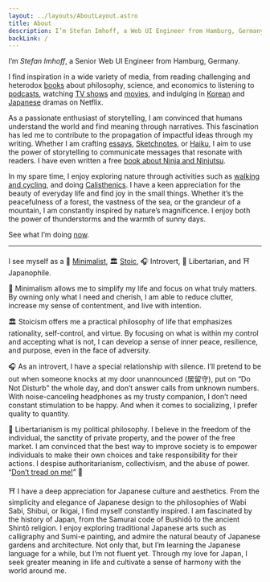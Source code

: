 ```yaml
---
layout: ../layouts/AboutLayout.astro
title: About
description: I’m Stefan Imhoff, a Web UI Engineer from Hamburg, Germany.
backLink: /
---
```



<div {...animation}>

I’m _Stefan Imhoff_, a Senior Web UI Engineer from Hamburg, Germany.

I find inspiration in a wide variety of media, from reading challenging and heterodox [books](https://goodreads.com/kogakure) about philosophy, science, and economics to listening to [podcasts](https://raindrop.io/kogakure/podcasts-24118384), watching [TV shows](https://www.themoviedb.org/u/kogakure/favorites/tv) and [movies](https://www.themoviedb.org/u/kogakure/favorites), and indulging in [Korean](https://www.themoviedb.org/list/8216385) and [Japanese](https://www.themoviedb.org/list/106001) dramas on Netflix.

</div>

<div {...animationDelay}>

As a passionate enthusiast of storytelling, I am convinced that humans understand the world and find meaning through narratives. This fascination has led me to contribute to the propagation of impactful ideas through my writing. Whether I am crafting [essays](/journal/), [Sketchnotes](/sketchnotes/), or [Haiku](/haiku/), I aim to use the power of storytelling to communicate messages that resonate with readers. I have even written a free [book about Ninja and Ninjutsu](https://www.kogakure.de/en/).

</div>

<div {...animationDelay}>

In my spare time, I enjoy exploring nature through activities such as [walking and cycling](https://hamburg.stefanimhoff.de/), and doing [Calisthenics](/calisthenics/). I have a keen appreciation for the beauty of everyday life and find joy in the small things. Whether it’s the peacefulness of a forest, the vastness of the sea, or the grandeur of a mountain, I am constantly inspired by nature’s magnificence. I enjoy both the power of thunderstorms and the warmth of sunny days.

See what I’m doing [now](/now/).

</div>

---

I see myself as a 🔲 [Minimalist](/minimalism/), 🏛️ [Stoic](/interpretation-if/), 🎧 Introvert, 🐍 Libertarian, and ⛩️ Japanophile.

🔲 Minimalism allows me to simplify my life and focus on what truly matters. By owning only what I need and cherish, I am able to reduce clutter, increase my sense of contentment, and live with intention.

🏛️ Stoicism offers me a practical philosophy of life that emphasizes rationality, self-control, and virtue. By focusing on what is within my control and accepting what is not, I can develop a sense of inner peace, resilience, and purpose, even in the face of adversity.

🎧 As an introvert, I have a special relationship with silence. I’ll pretend to be out when someone knocks at my door unannounced (居留守), put on <q>Do Not Disturb</q> the whole day, and don’t answer calls from unknown numbers. With noise-canceling headphones as my trusty companion, I don’t need constant stimulation to be happy. And when it comes to socializing, I prefer quality to quantity.

🐍 Libertarianism is my political philosophy. I believe in the freedom of the individual, the sanctity of private property, and the power of the free market. I am convinced that the best way to improve society is to empower individuals to make their own choices and take responsibility for their actions. I despise authoritarianism, collectivism, and the abuse of power. <q>[Don’t tread on me!](https://en.wikipedia.org/wiki/Gadsden_flag)</q> 👊

⛩️ I have a deep appreciation for Japanese culture and aesthetics. From the simplicity and elegance of Japanese design to the philosophies of Wabi Sabi, Shibui, or Ikigai, I find myself constantly inspired. I am fascinated by the history of Japan, from the Samurai code of Bushidō to the ancient Shintō religion. I enjoy exploring traditional Japanese arts such as calligraphy and Sumi-e painting, and admire the natural beauty of Japanese gardens and architecture. Not only that, but I’m learning the Japanese language for a while, but I’m not fluent yet. Through my love for Japan, I seek greater meaning in life and cultivate a sense of harmony with the world around me.
